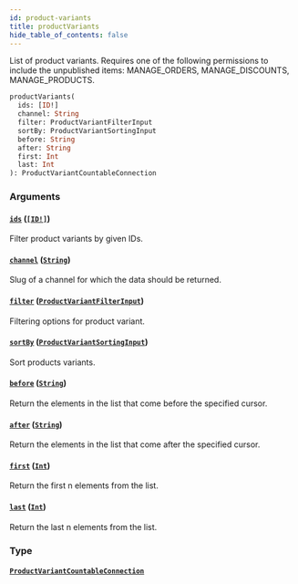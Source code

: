 ```yaml
---
id: product-variants
title: productVariants
hide_table_of_contents: false
---
```


List of product variants. Requires one of the following permissions to include the unpublished items: MANAGE_ORDERS, MANAGE_DISCOUNTS, MANAGE_PRODUCTS.

```graphql
productVariants(
  ids: [ID!]
  channel: String
  filter: ProductVariantFilterInput
  sortBy: ProductVariantSortingInput
  before: String
  after: String
  first: Int
  last: Int
): ProductVariantCountableConnection
```

### Arguments

#### [`ids`](#) ([`[ID!]`](../../../developer/api-reference/scalars/id))

Filter product variants by given IDs.

#### [`channel`](#) ([`String`](../../../developer/api-reference/scalars/string))

Slug of a channel for which the data should be returned.

#### [`filter`](#) ([`ProductVariantFilterInput`](../../../developer/api-reference/inputs/product-variant-filter-input))

Filtering options for product variant.

#### [`sortBy`](#) ([`ProductVariantSortingInput`](../../../developer/api-reference/inputs/product-variant-sorting-input))

Sort products variants.

#### [`before`](#) ([`String`](../../../developer/api-reference/scalars/string))

Return the elements in the list that come before the specified cursor.

#### [`after`](#) ([`String`](../../../developer/api-reference/scalars/string))

Return the elements in the list that come after the specified cursor.

#### [`first`](#) ([`Int`](../../../developer/api-reference/scalars/int))

Return the first n elements from the list.

#### [`last`](#) ([`Int`](../../../developer/api-reference/scalars/int))

Return the last n elements from the list.

### Type

#### [`ProductVariantCountableConnection`](../../../developer/api-reference/objects/product-variant-countable-connection)
